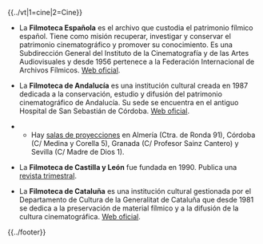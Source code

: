 {{header|1=Filmotecas}}
{{../vt|1=cine|2=Cine}}

* La '''Filmoteca Española''' es el archivo que custodia el patrimonio fílmico español. Tiene como misión recuperar, investigar y conservar el patrimonio cinematográfico y promover su conocimiento. Es una Subdirección General del Instituto de la Cinematografía y de las Artes Audiovisuales y desde 1956 pertenece a la Federación Internacional de Archivos Fílmicos. [http://www.mecd.gob.es/cultura-mecd/areas-cultura/cine/mc/fe/portada.html Web oficial].

* La '''Filmoteca de Andalucía''' es una institución cultural creada en 1987 dedicada a la conservación, estudio y difusión del patrimonio cinematográfico de Andalucía. Su sede se encuentra en el antiguo Hospital de San Sebastián de Córdoba. [http://www.filmotecadeandalucia.com Web oficial].

** Hay [http://www.filmotecadeandalucia.es/localizacion-de-salas salas de proyecciones] en Almería (Ctra. de Ronda 91), Córdoba (C/ Medina y Corella 5), Granada (C/ Profesor Sainz Cantero) y Sevilla (C/ Madre de Dios 1).

* La '''Filmoteca de Castilla y León''' fue fundada en 1990. Publica una [http://www.filmotecadecastillayleon.es/revista-digital.php revista trimestral].

* La '''Filmoteca de Cataluña''' es una institución cultural gestionada por el Departamento de Cultura de la Generalitat de Cataluña que desde 1981 se dedica a la preservación de material fílmico y a la difusión de la cultura cinematográfica. [http://www.filmoteca.cat Web oficial].

{{../footer}}
